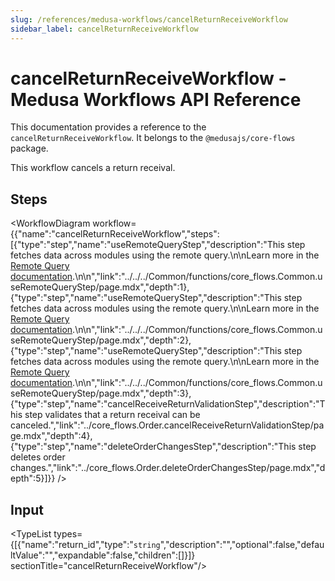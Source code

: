 ```yaml
---
slug: /references/medusa-workflows/cancelReturnReceiveWorkflow
sidebar_label: cancelReturnReceiveWorkflow
---
```



# cancelReturnReceiveWorkflow - Medusa Workflows API Reference

This documentation provides a reference to the `cancelReturnReceiveWorkflow`. It belongs to the `@medusajs/core-flows` package.

This workflow cancels a return receival.

## Steps

<WorkflowDiagram workflow={{"name":"cancelReturnReceiveWorkflow","steps":[{"type":"step","name":"useRemoteQueryStep","description":"This step fetches data across modules using the remote query.\n\nLearn more in the [Remote Query documentation](https://docs.medusajs.com/v2/advanced-development/modules/remote-query).\n\n","link":"../../../Common/functions/core_flows.Common.useRemoteQueryStep/page.mdx","depth":1},{"type":"step","name":"useRemoteQueryStep","description":"This step fetches data across modules using the remote query.\n\nLearn more in the [Remote Query documentation](https://docs.medusajs.com/v2/advanced-development/modules/remote-query).\n\n","link":"../../../Common/functions/core_flows.Common.useRemoteQueryStep/page.mdx","depth":2},{"type":"step","name":"useRemoteQueryStep","description":"This step fetches data across modules using the remote query.\n\nLearn more in the [Remote Query documentation](https://docs.medusajs.com/v2/advanced-development/modules/remote-query).\n\n","link":"../../../Common/functions/core_flows.Common.useRemoteQueryStep/page.mdx","depth":3},{"type":"step","name":"cancelReceiveReturnValidationStep","description":"This step validates that a return receival can be canceled.","link":"../core_flows.Order.cancelReceiveReturnValidationStep/page.mdx","depth":4},{"type":"step","name":"deleteOrderChangesStep","description":"This step deletes order changes.","link":"../core_flows.Order.deleteOrderChangesStep/page.mdx","depth":5}]}} />

## Input

<TypeList types={[{"name":"return_id","type":"`string`","description":"","optional":false,"defaultValue":"","expandable":false,"children":[]}]}  sectionTitle="cancelReturnReceiveWorkflow"/>
